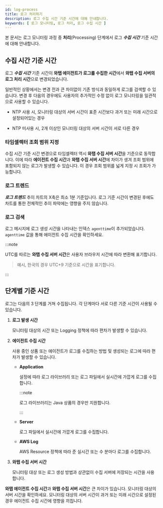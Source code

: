 ```yaml
---
id: log-process
title: 로그 처리하기
description: 로그 수집 시간 기준 시간에 대해 안내합니다.
keywords: [ 로그 모니터링, 로그 처리, 로그 수집 시간 ]
---
```


본 문서는 로그 모니터링 과정 중 **처리**(Processing) 단계에서 로그 ***수집 시간*** 기준 시간에 대해 안내합니다.

## 수집 시간 기준 시간

<ImgLang img="log-timestamp.png" desc="로그 수집 시간 기준 시간 변경" />

로그 ***수집 시간*** 기준 시간이 **와탭 에이전트가 로그를 수집한 시간**에서 **와탭 수집 서버의 로그 처리 시간**으로 변경되었습니다.

일반적인 상황에서는 변경 전과 큰 차이없이 기존 방식과 동일하게 로그를 검색할 수 있습니다. 변경 후 다음의 경우에도 사용자의 추가적인 수정 없이 로그 모니터링을 일관적으로 사용할 수 있습니다.

* NTP 사용 시, 모니터링 대상의 서버 시간이 표준 시간보다 과거 또는 미래 시간으로 설정되어있는 경우

* NTP 미사용 시, 2개 이상인 모니터링 대상의 서버 시간이 서로 다른 경우

### 타임셀렉터 조회 범위 지정

수집 시간 기준 시간 변경으로 타임셀렉터 역시 **와탭 수집 서버 시간**을 기준으로 동작합니다. 이에 따라 **에이전트 수집 시간**과 **와탭 수집 서버 시간**에 차이가 생겨 조회 범위에 포함되지 않는 로그가 발생할 수 있습니다. 이 경우 조회 범위를 넓게 지정 시 조회가 가능합니다.

### 로그 트렌드

***로그 트렌드*** 추이 차트의 X축은 최소 1분 기준입니다. 로그 기준 시간이 변경된 후에도 차트를 통한 전체적인 추이 파악에는 영향을 주지 않습니다.

### 로그 검색 

로그 메시지에 로그 생성 시간을 나타내는 인덱스 `agenttime`이 추가되었습니다. `agenttime` 값을 통해 에이전트 수집 시간을 확인하세요.

:::note 

UTC를 따르는 **와탭 수집 서버 시간**은 사용자 브라우저 시간에 따라 변환해 표기합니다.

> 예시, 한국의 경우 UTC+9 기준으로 시간을 표기합니다. 

:::

## 단계별 기준 시간

로그는 다음의 3 단계를 거쳐 수집됩니다. 각 단계마다 서로 다른 기준 시간이 사용될 수 있습니다. 

1. **로그 발생 시간**

    모니터링 대상의 시간 또는 Logging 정책에 따라 편차가 발생할 수 있습니다. 

1. **에이전트 수집 시간** 

    사용 중인 상품 또는 에이전트가 로그를 수집하는 방법 및 생성되는 로그에 따라 편차가 발생할 수 있습니다. 

    * **Application**

      설정에 따라 로그 라이브러리 또는 로그 파일에서 실시간에 가깝게 로그를 수집합니다.

      :::note 

      로그 라이브러리는 Java 상품의 경우만 지원합니다. 

      :::

    * **Server** 

      로그 파일에서 실시간에 가깝게 로그를 수집합니다. 

    * **AWS Log**

      AWS Resource 정책에 따라 준 실시간 또는 수 분마다 로그를 수집합니다. 

1. **와탭 수집 서버 시간**

    모니터링 대상 또는 로그 생성 방법과 상관없이 수집 서버에 저장되는 시간을 사용합니다. 

**와탭 에이전트 수집 시간**과 **와탭 수집 서버 시간**은 큰 차이가 있습니다. 모니터링 대상의 서버 시간을 확인하세요. 모니터링 대상의 서버 시간이 과거 또는 미래 시간으로 설정된 경우 에이전트 수집 시간에 영향을 끼칩니다.

